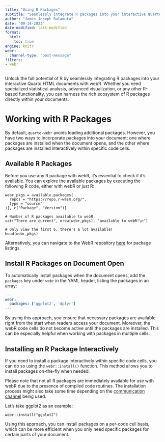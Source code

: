 ```yaml
---
title: "Using R Packages"
subtitle: "Seamlessly integrate R packages into your interactive Quarto HTML documents"
author: "James Joseph Balamuta"
date: "09-14-2023"
date-modified: last-modified
format: 
  html:
    toc: true
engine: knitr
webr:
  channel-type: "post-message"
filters:
- webr
---
```


Unlock the full potential of R by seamlessly integrating R packages into your interactive Quarto HTML documents with webR. Whether you need specialized statistical analysis, advanced visualization, or any other R-based functionality, you can harness the rich ecosystem of R packages directly within your documents.

# Working with R Packages

By default, `quarto-webr` avoids loading additional packages. However, you have two ways to incorporate packages into your document: one where packages are installed when the document opens, and the other where packages are installed interactively within specific code cells.

## Available R Packages 

Before you use any R package with webR, it's essential to check if it's available. You can explore the available packages by executing the following R code, either with webR or just R:

```webr-r
webr_pkgs = available.packages(
  repos = "https://repo.r-wasm.org/",
  type = "source"
)[, c("Package", "Version")]

# Number of R packages available to webR
cat("There are current", nrow(webr_pkgs), "available to webR!\n")

# Only view the first 6, there's a lot available!
head(webr_pkgs)
```

Alternatively, you can navigate to the WebR repository [here](https://github.com/r-wasm/webr-repo/blob/main/repo-packages) for package listings.

## Install R Packages on Document Open

To automatically install packages when the document opens, add the `packages` key under `webr` in the YAML header, listing the packages in an array:

```yaml
---
webr:
  packages: ['ggplot2', 'dplyr']
---
```

By using this approach, you ensure that necessary packages are available right from the start when readers access your document. Moreover, the webR code cells do not become active until the packages are installed. This can be especially helpful when working with packages in multiple cells.

## Installing an R Package Interactively

If you need to install a package interactively within specific code cells, you can do so using the `webr::install()` function. This method allows you to install packages on-the-fly when needed.

:::callout-note
Please note that not all R packages are immediately available for use with webR due to the presence of compiled code routines. The installation process might also take some time depending on the [communication channel](webr-communication-channels.qmd#sec-service-worker) being used.
:::

Let's take ggplot2 as an example:

```webr-r
webr::install("ggplot2")
```

Using this approach, you can install packages on a per-code cell basis, which can be more efficient when you only need specific packages for certain parts of your document.
